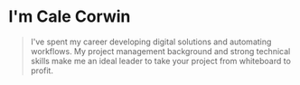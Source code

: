 # I'm Cale Corwin

> I've spent my career developing digital solutions and automating workflows. My project management background and strong technical skills make me an ideal leader to take your project from whiteboard to profit.
